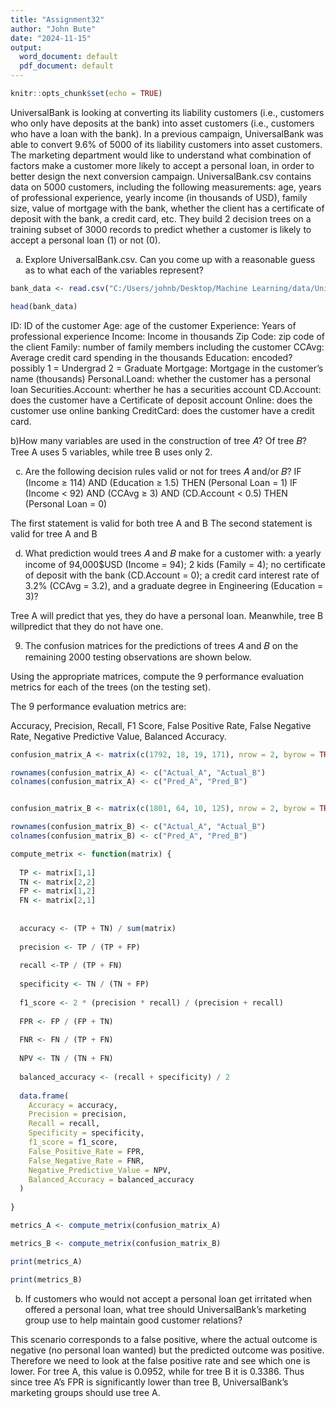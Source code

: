 ---
title: "Assignment32"
author: "John Bute"
date: "2024-11-15"
output:
  word_document: default
  pdf_document: default
---

```{r setup, include=FALSE}
knitr::opts_chunk$set(echo = TRUE)
```


UniversalBank is looking at converting its liability customers (i.e., customers who only have deposits at the bank) into asset customers (i.e., customers who have a loan with the bank). In a previous campaign, UniversalBank was able to convert 9.6% of 5000 of its liability customers into asset customers. The marketing department would like to understand what combination of factors make a customer more likely to accept a personal loan, in order to better design the next conversion campaign. UniversalBank.csv contains data on 5000 customers, including the following measurements: age, years of professional experience, yearly income (in thousands of USD), family size, value of mortgage with the bank, whether the client has a certificate of deposit with the bank, a credit card, etc. They build 2 decision trees on a training subset of 3000 records to predict whether a customer is likely
to accept a personal loan (1) or not (0).

a) Explore UniversalBank.csv.  Can you come up with a reasonable guess as to what
each of the variables represent?

```{r}
bank_data <- read.csv("C:/Users/johnb/Desktop/Machine Learning/data/UniversalBank.csv")

head(bank_data)
```
ID: ID of the customer
Age: age of the customer
Experience: Years of professional experience
Income: Income in thousands
Zip Code: zip code of the client
Family: number of family members including the customer
CCAvg: Average credit card spending in the thousands
Education: encoded? possibly 1 = Undergrad 2 = Graduate
Mortgage: Mortgage in the customer's name (thousands)
Personal.Loand: whether the customer has a personal loan
Securities.Account: wherther he has a securities account
CD.Account: does the customer have a Certificate of deposit account
Online: does the customer use online banking
CreditCard: does the customer have a credit card.

b)How many variables are used in the construction of tree 𝐴? Of tree 𝐵?
Tree A uses 5 variables, while tree B uses only 2.

c) Are the following decision rules valid or not for trees 𝐴 and/or 𝐵?
IF (Income ≥ 114) AND (Education ≥ 1.5) THEN (Personal Loan = 1)
IF (Income < 92) AND (CCAvg ≥ 3) AND (CD.Account < 0.5) THEN (Personal Loan = 0)

The first statement is valid for both tree A and B
The second statement is valid for tree A and B

d) What prediction would trees 𝐴 and 𝐵 make for a customer with: a yearly income of 94,000$USD (Income = 94);
2 kids (Family = 4);
no certificate of deposit with the bank (CD.Account = 0);
a credit card interest rate of 3.2% (CCAvg = 3.2), and
a graduate degree in Engineering (Education = 3)?


Tree A will predict that yes, they do have a personal loan. Meanwhile, tree B willpredict that they do not have one.

9. The confusion matrices for the predictions of trees 𝐴 and 𝐵 on the remaining 2000 testing observations are shown below.

Using the appropriate matrices, compute the 9 performance evaluation metrics for each of the
trees (on the testing set).

The 9 performance evaluation metrics are:

Accuracy, Precision, Recall, F1 Score, False Positive Rate, False Negative Rate, Negative Predictive Value, Balanced Accuracy.

```{r}
confusion_matrix_A <- matrix(c(1792, 18, 19, 171), nrow = 2, byrow = TRUE)

rownames(confusion_matrix_A) <- c("Actual_A", "Actual_B")
colnames(confusion_matrix_A) <- c("Pred_A", "Pred_B")


confusion_matrix_B <- matrix(c(1801, 64, 10, 125), nrow = 2, byrow = TRUE)

rownames(confusion_matrix_B) <- c("Actual_A", "Actual_B")
colnames(confusion_matrix_B) <- c("Pred_A", "Pred_B")

compute_metrix <- function(matrix) {
  
  TP <- matrix[1,1]
  TN <- matrix[2,2]
  FP <- matrix[1,2]
  FN <- matrix[2,1]
  
  
  accuracy <- (TP + TN) / sum(matrix)
  
  precision <- TP / (TP + FP)
  
  recall <-TP / (TP + FN)
  
  specificity <- TN / (TN + FP)
  
  f1_score <- 2 * (precision * recall) / (precision + recall)
  
  FPR <- FP / (FP + TN)
  
  FNR <- FN / (TP + FN)
  
  NPV <- TN / (TN + FN)
  
  balanced_accuracy <- (recall + specificity) / 2
  
  data.frame(
    Accuracy = accuracy,
    Precision = precision,
    Recall = recall,
    Specificity = specificity,
    f1_score = f1_score,
    False_Positive_Rate = FPR,
    False_Negative_Rate = FNR,
    Negative_Predictive_Value = NPV,
    Balanced_Accuracy = balanced_accuracy
  )
  
}

metrics_A <- compute_metrix(confusion_matrix_A)

metrics_B <- compute_metrix(confusion_matrix_B)

print(metrics_A)

print(metrics_B)

```

b) If customers who would not accept a personal loan get irritated when offered a personal loan, what tree should UniversalBank’s marketing group use to help maintain good customer relations?

This scenario corresponds to a false positive, where the actual outcome is negative (no personal loan wanted) but the predicted outcome was positive.
Therefore we need to look at the false positive rate and see which one is lower.
For tree A, this value is 0.0952, while for tree B it is 0.3386. Thus since tree A's FPR is significantly lower than tree B, UniversalBank's marketing groups should use tree A.

